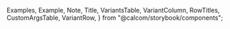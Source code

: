 
  Examples,
  Example,
  Note,
  Title,
  VariantsTable,
  VariantColumn,
  RowTitles,
  CustomArgsTable,
  VariantRow,
} from "@calcom/storybook/components";


<Meta title="UI/Button" component={Button} />

<Title title="Buttons" suffix="Brief" subtitle="Version 2.0 — Last Update: 22 Aug 2022" />

## Definition

Button are clickable elements that initiates user actions. Labels in the button guide users to what action will occur when the user interacts with it.

## Structure

<CustomArgsTable of={Button} />

<Examples
  title="Button style"
  footnote={
    <ul>
      <li>Primary: Signals most important actions at any given point in the application.</li>
      <li>Secondary: Gives visual weight to actions that are important</li>
      <li>Minimal: Used for actions that we want to give very little significane to</li>
    </ul>
  }>
  <Example title="Primary">
    <Button className="sb-fake-pseudo--focus">Button text</Button>
  </Example>
  <Example title="Secondary">
    <Button color="secondary">Button text</Button>
  </Example>
  <Example title="Minimal">
    <Button color="minimal">Button text</Button>
  </Example>
</Examples>

<Examples title="State">
  <Example title="Default">
    <Button>Button text</Button>
  </Example>
  <Example title="Hover">
    <Button className="sb-pseudo--hover">Button text</Button>
  </Example>
  <Example title="Focus">
    <Button className="sb-pseudo--focus">Button text</Button>
  </Example>
  <Example title="Disabled">
    <Button disabled>Button text</Button>
  </Example>
  <Example title="Loading">
    <Button loading>Button text</Button>
  </Example>
</Examples>

<Examples title="Icons">
  <Example title="Default">
    <Button>Button text</Button>
  </Example>
  <Example title="Icon left">
    <Button StartIcon={Plus}>Button text</Button>
  </Example>
  <Example title="Icon right">
    <Button EndIcon={Plus}>Button text</Button>
  </Example>
</Examples>

<Examples title="Icons">
  <Example title="Icon Normal">
    <Button StartIcon={X} variant="icon" size="base" color="minimal"></Button>
  </Example>
  <Example title="Icon Small">
    <Button StartIcon={X} variant="icon" size="sm" color="minimal"></Button>
  </Example>
  <Example title="Icon Loading">
    <Button StartIcon={X} variant="icon" size="sm" color="minimal" loading></Button>
  </Example>
</Examples>

## Anatomy

Button are clickable elements that initiates user actions. Labels in the button guide users to what action will occur when the user interacts with it.

## Usage

<Note>In general, there should be only one Primary button in any application context</Note>
<Note>
  Aim to use maximum 2 words for the button label. Button size can be flexible based on the visual hierarchy
  and devices.{" "}
</Note>
<Note>Hover state variant for Mobile button is an option for assistive device.</Note>

<Title offset title="Buttons" suffix="Variants" />

<Canvas>
  <Story name="All variants">
    <VariantsTable titles={["Primary", "Secondary", "Minimal", "Destructive", "Icon"]} columnMinWidth={150}>
      <VariantRow variant="Default">
        <Button>Button text</Button>
        <Button color="secondary">Button text</Button>
        <Button color="minimal">Button text</Button>
        <Button color="destructive">Button text</Button>
        <Button color="destructive" variant="icon" StartIcon={X}></Button>
      </VariantRow>
      <VariantRow variant="Hover">
        <Button className="sb-pseudo--hover">Button text</Button>
        <Button className="sb-pseudo--hover" color="secondary">
          Button text
        </Button>
        <Button className="sb-pseudo--hover" color="minimal">
          Button text
        </Button>
        <Button className="sb-pseudo--hover" color="destructive">
          Button text
        </Button>
        <Button className="sb-pseudo--hover" color="destructive" variant="icon" StartIcon={X}></Button>
      </VariantRow>
      <VariantRow variant="Focus">
        <Button className="sb-pseudo--focus">Button text</Button>
        <Button className="sb-pseudo--focus" color="secondary">
          Button text
        </Button>
        <Button className="sb-pseudo--focus" color="minimal">
          Button text
        </Button>
        <Button className="sb-pseudo--focus" color="destructive">
          Button text
        </Button>
        <Button className="sb-pseudo--focus" color="destructive" variant="icon" StartIcon={X}></Button>
      </VariantRow>
      <VariantRow variant="Loading">
        <Button loading>Button text</Button>
        <Button loading color="secondary">
          Button text
        </Button>
        <Button loading color="minimal">
          Button text
        </Button>
        <Button loading color="destructive">
          Button text
        </Button>
        <Button loading color="destructive" variant="icon" StartIcon={X}></Button>
      </VariantRow>
      <VariantRow variant="Disabled">
        <Button disabled>Button text</Button>
        <Button disabled color="secondary">
          Button text
        </Button>
        <Button disabled color="minimal">
          Button text
        </Button>
        <Button disabled color="destructive">
          Button text
        </Button>
        <Button disabled color="minimal" variant="icon" StartIcon={X}></Button>
      </VariantRow>
    </VariantsTable>
  </Story>
  <Story
    name="Button Playground"
    args={{
      color: "primary",
      size: "base",
      loading: false,
      disabled: false,
      children: "Button text",
      className: "",
    }}
    argTypes={{
      color: {
        control: {
          type: "inline-radio",
          options: ["primary", "secondary", "minimal", "destructive"],
        },
      },
      size: {
        control: {
          type: "inline-radio",
          options: ["base", "sm"],
        },
      },
      loading: {
        control: {
          type: "boolean",
        },
      },
      disabled: {
        control: {
          type: "boolean",
        },
      },
      children: {
        control: {
          type: "text",
        },
      },
      className: {
        control: {
          type: "inline-radio",
          options: ["", "sb-pseudo--hover", "sb-pseudo--focus"],
        },
      },
    }}>
    {({ color, size, loading, disabled, children, className }) => (
      <VariantsTable titles={["Light & Dark Modes"]} columnMinWidth={150}>
        <VariantRow variant="Button">
          <Button
            color={color}
            size={size}
            variant="default"
            loading={loading}
            disabled={disabled}
            className={className}>
            {children}
          </Button>
        </VariantRow>
      </VariantsTable>
    )}
  </Story>
</Canvas>
